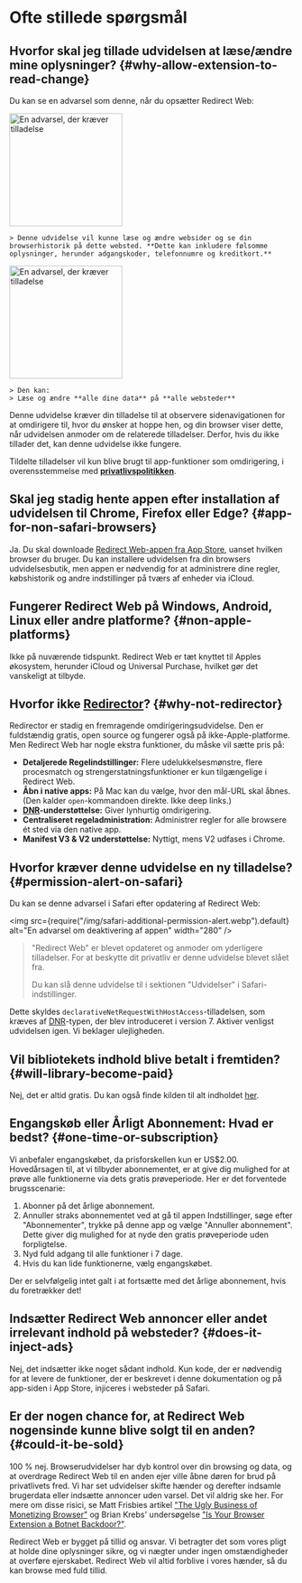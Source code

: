 
# Ofte stillede spørgsmål

## Hvorfor skal jeg tillade udvidelsen at læse/ændre mine oplysninger? {#why-allow-extension-to-read-change}

Du kan se en advarsel som denne, når du opsætter Redirect Web:

<IfBrowserStore stores='appStore'>
    <Image src={PermissionAlertSafari} alt="En advarsel, der kræver tilladelse" width="200" margin="0 0 16px 0" hasShadow={true} />

    > Denne udvidelse vil kunne læse og ændre websider og se din browserhistorik på dette websted. **Dette kan inkludere følsomme oplysninger, herunder adgangskoder, telefonnumre og kreditkort.**
</IfBrowserStore>

<IfBrowserStore stores='appStore' includes={false}>
    <Image src={PermissionAlertChrome} alt="En advarsel, der kræver tilladelse" height="200" hasRoundedCorners={true} hasShadow={true} margin="0 0 16px 0" />

    > Den kan:  
    > Læse og ændre **alle dine data** på **alle websteder**
</IfBrowserStore>

Denne udvidelse kræver din tilladelse til at observere sidenavigationen for at omdirigere til, hvor du ønsker at hoppe hen, og din browser viser dette, når udvidelsen anmoder om de relaterede tilladelser. Derfor, hvis du ikke tillader det, kan denne udvidelse ikke fungere.

Tildelte tilladelser vil kun blive brugt til app-funktioner som omdirigering, i overensstemmelse med **[privatlivspolitikken](./privacy-policy)**.

## Skal jeg stadig hente appen efter installation af udvidelsen til Chrome, Firefox eller Edge? {#app-for-non-safari-browsers}

Ja. Du skal downloade [Redirect Web-appen fra App Store](https://apps.apple.com/app/id1571283503), uanset hvilken browser du bruger. Du kan installere udvidelsen fra din browsers udvidelsesbutik, men appen er nødvendig for at administrere dine regler, købshistorik og andre indstillinger på tværs af enheder via iCloud.

## Fungerer Redirect Web på Windows, Android, Linux eller andre platforme? {#non-apple-platforms}

Ikke på nuværende tidspunkt. Redirect Web er tæt knyttet til Apples økosystem, herunder iCloud og Universal Purchase, hvilket gør det vanskeligt at tilbyde.

## Hvorfor ikke [Redirector](https://github.com/einaregilsson/Redirector)? {#why-not-redirector}

Redirector er stadig en fremragende omdirigeringsudvidelse. Den er fuldstændig gratis, open source og fungerer også på ikke-Apple-platforme. Men Redirect Web har nogle ekstra funktioner, du måske vil sætte pris på:

*   **Detaljerede Regelindstillinger:** Flere udelukkelsesmønstre, flere procesmatch og strengerstatningsfunktioner er kun tilgængelige i Redirect Web.
*   **Åbn i native apps:** På Mac kan du vælge, hvor den mål-URL skal åbnes. (Den kalder `open`-kommandoen direkte. Ikke deep links.)
*   **[DNR](https://blog.mozilla.org/addons/2023/05/17/declarativenetrequest-available-in-firefox/)-understøttelse:** Giver lynhurtig omdirigering.
*   **Centraliseret regeladministration:** Administrer regler for alle browsere ét sted via den native app.
*   **Manifest V3 & V2 understøttelse:** Nyttigt, mens V2 udfases i Chrome.

## Hvorfor kræver denne udvidelse en ny tilladelse? {#permission-alert-on-safari}

Du kan se denne advarsel i Safari efter opdatering af Redirect Web:

<img src={require("/img/safari-additional-permission-alert.webp").default} alt="En advarsel om deaktivering af appen" width="280" />

> "Redirect Web" er blevet opdateret og anmoder om yderligere tilladelser. For at beskytte dit privatliv er denne udvidelse blevet slået fra.
>
> Du kan slå denne udvidelse til i sektionen "Udvidelser" i Safari-indstillinger.

Dette skyldes `declarativeNetRequestWithHostAccess`-tilladelsen, som kræves af [DNR](./rule-settings#type)-typen, der blev introduceret i version 7. Aktiver venligst udvidelsen igen. Vi beklager ulejligheden.

## Vil bibliotekets indhold blive betalt i fremtiden? {#will-library-become-paid}

Nej, det er altid gratis. Du kan også finde kilden til alt indholdet [her](https://github.com/mshibanami/redirect-web/tree/main/library).

## Engangskøb eller Årligt Abonnement: Hvad er bedst? {#one-time-or-subscription}

Vi anbefaler engangskøbet, da prisforskellen kun er US$2.00.
Hovedårsagen til, at vi tilbyder abonnementet, er at give dig mulighed for at prøve alle funktionerne via dets gratis prøveperiode. Her er det forventede brugsscenarie:

1.  Abonner på det årlige abonnement.
2.  Annuller straks abonnementet ved at gå til appen Indstillinger, søge efter "Abonnementer", trykke på denne app og vælge "Annuller abonnement". Dette giver dig mulighed for at nyde den gratis prøveperiode uden forpligtelse.
3.  Nyd fuld adgang til alle funktioner i 7 dage.
4.  Hvis du kan lide funktionerne, vælg engangskøbet.

Der er selvfølgelig intet galt i at fortsætte med det årlige abonnement, hvis du foretrækker det!

## Indsætter Redirect Web annoncer eller andet irrelevant indhold på websteder? {#does-it-inject-ads}

Nej, det indsætter ikke noget sådant indhold. Kun kode, der er nødvendig for at levere de funktioner, der er beskrevet i denne dokumentation og på app-siden i App Store, injiceres i websteder på Safari.

## Er der nogen chance for, at Redirect Web nogensinde kunne blive solgt til en anden? {#could-it-be-sold}

100 % nej. Browserudvidelser har dyb kontrol over din browsing og data, og at overdrage Redirect Web til en anden ejer ville åbne døren for brud på privatlivets fred. Vi har set udvidelser skifte hænder og derefter indsamle brugerdata eller indsætte annoncer uden varsel. Det vil aldrig ske her. For mere om disse risici, se Matt Frisbies artikel ["The Ugly Business of Monetizing Browser"](https://mattfrisbie.substack.com/p/the-ugly-business-of-monetizing-browser) og Brian Krebs' undersøgelse ["Is Your Browser Extension a Botnet Backdoor?"](https://krebsonsecurity.com/2021/03/is-your-browser-extension-a-botnet-backdoor/).

Redirect Web er bygget på tillid og ansvar. Vi betragter det som vores pligt at holde dine oplysninger sikre, og vi nægter under ingen omstændigheder at overføre ejerskabet. Redirect Web vil altid forblive i vores hænder, så du kan browse med fuld tillid.
